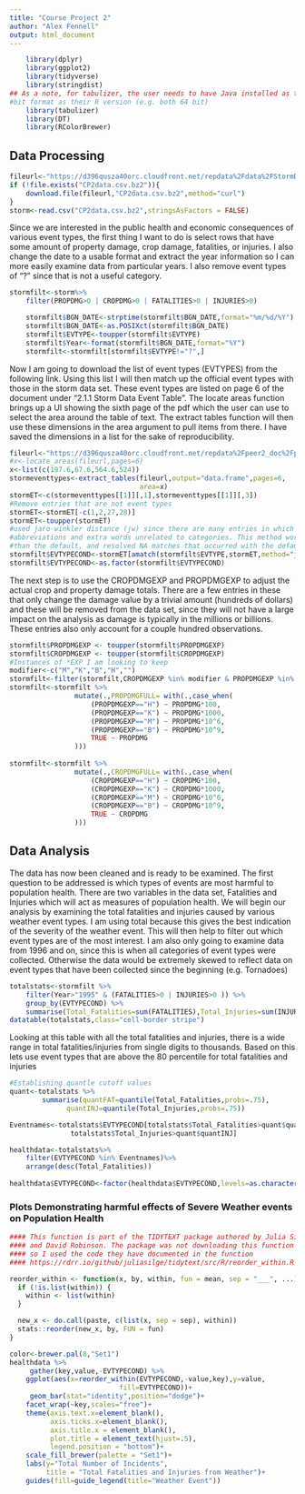 ```yaml
---
title: "Course Project 2"
author: "Alex Fennell"
output: html_document
---
```


```r
    library(dplyr)
    library(ggplot2)
    library(tidyverse)
    library(stringdist)
## As a note, for tabulizer, the user needs to have Java installed as the same 
#bit format as their R version (e.g. both 64 bit)
    library(tabulizer)
    library(DT)
    library(RColorBrewer)
```

## Data Processing

```r
fileurl<-"https://d396qusza40orc.cloudfront.net/repdata%2Fdata%2FStormData.csv.bz2"
if (!file.exists("CP2data.csv.bz2")){
    download.file(fileurl,"CP2data.csv.bz2",method="curl")
}
storm<-read.csv("CP2data.csv.bz2",stringsAsFactors = FALSE)
```

Since we are interested in the public health and economic consequences of various
event types, the first thing I want to do is select rows that have some amount of
property damage, crop damage, fatalities, or injuries. I also change the date
to a usable format and extract the year information so I can more easily examine
data from particular years. I also remove event types of "?" since that is not
a useful category.
```r
stormfilt<-storm%>%
    filter(PROPDMG>0 | CROPDMG>0 | FATALITIES>0 | INJURIES>0)

    stormfilt$BGN_DATE<-strptime(stormfilt$BGN_DATE,format="%m/%d/%Y")
    stormfilt$BGN_DATE<-as.POSIXct(stormfilt$BGN_DATE)
    stormfilt$EVTYPE<-toupper(stormfilt$EVTYPE)
    stormfilt$Year<-format(stormfilt$BGN_DATE,format="%Y")
    stormfilt<-stormfilt[stormfilt$EVTYPE!="?",]
```

Now I am going to download the list of event types (EVTYPES) from the following
link. Using this list I will then match up the official event types with those
in the storm data set. These event types are listed on page 6 of the document
under "2.1.1 Storm Data Event Table". The locate areas function brings up a UI
showing the sixth page of the pdf which the user can use to select the area around
the table of text. The extract tables function will then use these dimensions in
the area argument to pull items from there. I have saved the dimensions in a list
for the sake of reproducibility.
```r
fileurl<-"https://d396qusza40orc.cloudfront.net/repdata%2Fpeer2_doc%2Fpd01016005curr.pdf"
#x<-locate_areas(fileurl,pages=6)
x<-list(c(197.6,67.6,564.6,524))
stormeventtypes<-extract_tables(fileurl,output="data.frame",pages=6,
                                area=x)
stormET<-c(stormeventtypes[[1]][,1],stormeventtypes[[1]][,3])
#Remove entries that are not event types
stormET<-stormET[-c(1,2,27,28)]
stormET<-toupper(stormET)
#used jaro-winkler distance (jw) since there are many entries in which there are
#abbreviations and extra words unrelated to categories. This method worked better
#than the default, and resolved NA matches that occurred with the default
stormfilt$EVTYPECOND<-stormET[amatch(stormfilt$EVTYPE,stormET,method="jw",maxDist = 7)]
stormfilt$EVTYPECOND<-as.factor(stormfilt$EVTYPECOND)
```

The next step is to use the CROPDMGEXP and PROPDMGEXP to adjust the actual crop
and property damage totals. There are a few entries in these that only change the 
damage value by a trivial amount (hundreds of dollars) and these will be removed
from the data set, since they will not have a large impact on the analysis as 
damage is typically in the millions or billions. These entries also only account
for a couple hundred observations.
```r
stormfilt$PROPDMGEXP <- toupper(stormfilt$PROPDMGEXP) 
stormfilt$CROPDMGEXP <- toupper(stormfilt$CROPDMGEXP)
#Instances of *EXP I am looking to keep
modifier<-c("M","K","B","H","")
stormfilt<-filter(stormfilt,CROPDMGEXP %in% modifier & PROPDMGEXP %in% modifier)
stormfilt<-stormfilt %>%
                mutate(.,PROPDMGFULL= with(.,case_when(
                    (PROPDMGEXP=="H") ~ PROPDMG*100,
                    (PROPDMGEXP=="K") ~ PROPDMG*1000,
                    (PROPDMGEXP=="M") ~ PROPDMG*10^6,
                    (PROPDMGEXP=="B") ~ PROPDMG*10^9,
                    TRUE ~ PROPDMG
                )))
                          
stormfilt<-stormfilt %>%
                mutate(.,CROPDMGFULL= with(.,case_when(
                    (CROPDMGEXP=="H") ~ CROPDMG*100,
                    (CROPDMGEXP=="K") ~ CROPDMG*1000,
                    (CROPDMGEXP=="M") ~ CROPDMG*10^6,
                    (CROPDMGEXP=="B") ~ CROPDMG*10^9,
                    TRUE ~ CROPDMG
                )))
```


## Data Analysis

The data has now been cleaned and is ready to be examined. The first question
to be addressed is which types of events are most harmful to population health.
There are two variables in the data set, Fatalities and Injuries which will act
as measures of population health. We will begin our analysis by examining the
total fatalities and injuries caused by various weather event types. I am using
total because this gives the best indication of the severity of the weather event.
This will then help to filter out which event types are of the most interest.
I am also only going to examine data from 1996 and on, since this is when all 
categories of event types were collected. Otherwise the data would be extremely
skewed to reflect data on event types that have been collected since the 
beginning (e.g. Tornadoes)

```r
totalstats<-stormfilt %>%
    filter(Year>"1995" & (FATALITIES>0 | INJURIES>0 )) %>%
    group_by(EVTYPECOND) %>%
    summarise(Total_Fatalities=sum(FATALITIES),Total_Injuries=sum(INJURIES))
datatable(totalstats,class="cell-border stripe")
```

Looking at this table with all the total fatalities and injuries, there is a wide
range in total fatalities/injuries from single digits to thousands. Based on this
lets use event types that are above the 80 percentile for total fatalities and injuries

```r
#Establishing quantle cutoff values
quant<-totalstats %>%
        summarise(quantFAT=quantile(Total_Fatalities,probs=.75),
              quantINJ=quantile(Total_Injuries,probs=.75))

Eventnames<-totalstats$EVTYPECOND[totalstats$Total_Fatalities>quant$quantFAT & 
               totalstats$Total_Injuries>quant$quantINJ]

healthdata<-totalstats%>%
    filter(EVTYPECOND %in% Eventnames)%>%
    arrange(desc(Total_Fatalities))
    
healthdata$EVTYPECOND<-factor(healthdata$EVTYPECOND,levels=as.character(healthdata$EVTYPECOND))

```

### Plots Demonstrating harmful effects of Severe Weather events on Population Health


```r
#### This function is part of the TIDYTEXT package authored by Julia Silge
#### and David Robinson. The package was not downloading this function
#### so I used the code they have documented in the function
#### https://rdrr.io/github/juliasilge/tidytext/src/R/reorder_within.R

reorder_within <- function(x, by, within, fun = mean, sep = "___", ...) {
  if (!is.list(within)) {
    within <- list(within)
  }

  new_x <- do.call(paste, c(list(x, sep = sep), within))
  stats::reorder(new_x, by, FUN = fun)
}

```

```r
color<-brewer.pal(8,"Set1")
healthdata %>%
     gather(key,value,-EVTYPECOND) %>%
    ggplot(aes(x=reorder_within(EVTYPECOND,-value,key),y=value,
                           fill=EVTYPECOND))+
     geom_bar(stat="identity",position="dodge")+
    facet_wrap(~key,scales="free")+
    theme(axis.text.x=element_blank(),
          axis.ticks.x=element_blank(),
          axis.title.x = element_blank(),
          plot.title = element_text(hjust=.5),
          legend.position = "bottom")+
    scale_fill_brewer(palette = "Set1")+
    labs(y="Total Number of Incidents",
         title = "Total Fatalities and Injuries from Weather")+
    guides(fill=guide_legend(title="Weather Event"))

```

